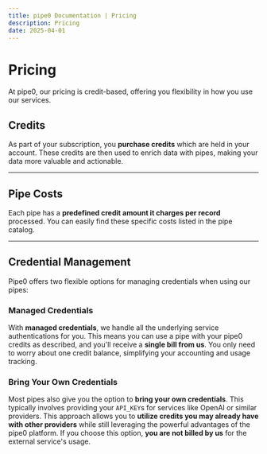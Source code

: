 ```yaml
---
title: pipe0 Documentation | Pricing
description: Pricing
date: 2025-04-01
---
```


# Pricing

At pipe0, our pricing is credit-based, offering you flexibility in how you use our services.

## Credits

As part of your subscription, you **purchase credits** which are held in your account. 
These credits are then used to enrich data with <AppLink linkType="pipe">pipes</AppLink>, making your data more valuable and actionable.

---

## Pipe Costs

Each pipe has a **predefined credit amount it charges per record** processed.
You can easily find these specific costs listed in the <AppLink linkType="pipeCatalog">pipe catalog</AppLink>.

---

## Credential Management

Pipe0 offers two flexible options for managing credentials when using our pipes:

### Managed Credentials

With **managed credentials**, we handle all the underlying service authentications for you. This means you can use a pipe with your pipe0 credits as described, and you'll receive a **single bill from us**. You only need to worry about one credit balance, simplifying your accounting and usage tracking.

### Bring Your Own Credentials

Most pipes also give you the option to **bring your own credentials**. This typically involves providing your `API_KEY`s for services like OpenAI or similar providers. This approach allows you to **utilize credits you may already have with other providers** while still leveraging the powerful advantages of the pipe0 platform. If you choose this option, **you are not billed by us** for the external service's usage.

